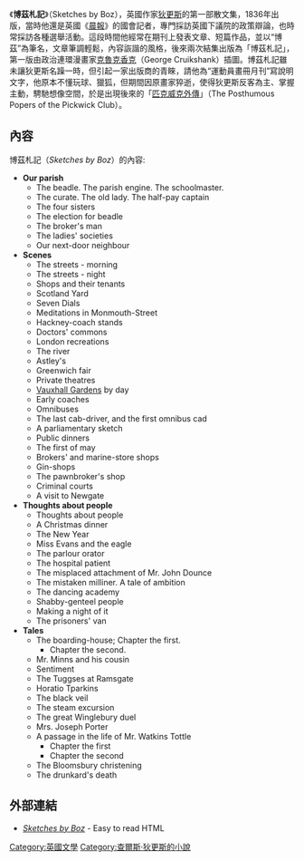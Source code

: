 《'''博茲札記'''》（Sketches by Boz），英國作家[[狄更斯|狄更斯]]的第一部散文集，1836年出版，當時他還是英國《[[晨報|晨報]]》的國會記者，專門採訪英國下議院的政策辯論，也時常採訪各種選舉活動。這段時間他經常在期刊上發表文章、短篇作品，並以“博茲”為筆名，文章筆調輕鬆，內容詼諧的風格，後來兩次結集出版為「博茲札記」，第一版由政治連環漫畫家[[克魯克香克|克魯克香克]]（George Cruikshank）插圖。博茲札記雖未讓狄更斯名躁一時，但引起一家出版商的青睞，請他為“運動員畫冊月刊”寫說明文字，他原本不懂玩球、獵狐，但期間因原畫家猝逝，使得狄更斯反客為主、掌握主動，騁馳想像空間，於是出現後來的「[[匹克威克外傳|匹克威克外傳]]」（The Posthumous Popers of the Pickwick Club）。

== 內容 ==
博茲札記（''Sketches by Boz''）的內容:
* '''Our parish'''
** The beadle. The parish engine. The schoolmaster.
** The curate. The old lady. The half-pay captain
** The four sisters
** The election for beadle
** The broker's man
** The ladies' societies
** Our next-door neighbour
* '''Scenes'''
** The streets - morning
** The streets - night
** Shops and their tenants
** Scotland Yard
** Seven Dials
** Meditations in Monmouth-Street
** Hackney-coach stands
** Doctors' commons
** London recreations
** The river
** Astley's
** Greenwich fair
** Private theatres
** [[Vauxhall_Gardens|Vauxhall Gardens]] by day
** Early coaches
** Omnibuses
** The last cab-driver, and the first omnibus cad
** A parliamentary sketch
** Public dinners
** The first of may
** Brokers' and marine-store shops
** Gin-shops
** The pawnbroker's shop
** Criminal courts
** A visit to Newgate
* '''Thoughts about people'''
** Thoughts about people
** A Christmas dinner
** The New Year
** Miss Evans and the eagle
** The parlour orator
** The hospital patient
** The misplaced attachment of Mr. John Dounce
** The mistaken milliner. A tale of ambition
** The dancing academy
** Shabby-genteel people
** Making a night of it
** The prisoners' van
* '''Tales'''
** The boarding-house; Chapter the first.
*** Chapter the second.
** Mr. Minns and his cousin
** Sentiment
** The Tuggses at Ramsgate
** Horatio Tparkins
** The black veil
** The steam excursion
** The great Winglebury duel
** Mrs. Joseph Porter
** A passage in the life of Mr. Watkins Tottle
*** Chapter the first
*** Chapter the second
** The Bloomsbury christening
** The drunkard's death

== 外部連結 ==
* [https://web.archive.org/web/20051127070854/http://etext.library.adelaide.edu.au/d/dickens/charles/d54sb/ ''Sketches by Boz''] - Easy to read HTML

{{Charles Dickens|state=collapsed}}

[[Category:英國文學|Category:英國文學]]
[[Category:查爾斯·狄更斯的小說|Category:查爾斯·狄更斯的小說]]